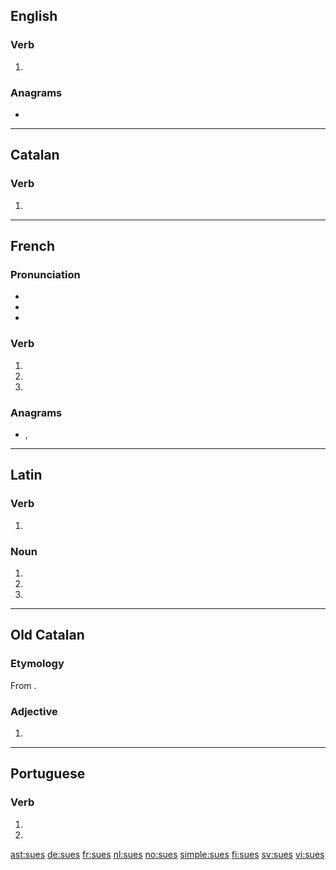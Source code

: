{{also|Sues|sués|süs}}
==English==

===Verb===
{{head|en|verb form}}

# {{en-third-person singular of|sue}}

===Anagrams===
* {{l|en|uses}}

----

==Catalan==

===Verb===
{{head|ca|verb form}}

# {{ca-verb form of|p=2|n=sg|t=pres|m=ind|suar}}

----

==French==

===Pronunciation===
* {{IPA|lang=fr|/sy/}}
* {{homophones|su|sue|suent|sus|sut|sût|lang=fr}}
* {{rhymes|y|lang=fr}}

===Verb===
{{fr-verb-form}}

# {{inflection of|suer||2|s|pres|indc|lang=fr}}
# {{inflection of|suer||2|s|pres|subj|lang=fr}}
# {{form of|Plural feminine of past participle|savoir|lang=fr}}

===Anagrams===
* {{l|fr|uses}}, {{l|fr|usés}}

----

==Latin==

===Verb===
{{la-verb-form|suēs}}

# {{inflection of|suō||2|s|futr|actv|indc|lang=la}}

===Noun===
{{la-noun-form|suēs}}

# {{inflection of|sūs||nom|p|lang=la}}
# {{inflection of|sūs||acc|p|lang=la}}
# {{inflection of|sūs||voc|p|lang=la}}

----

==Old Catalan==

===Etymology===
From {{etyl|la|roa-oca}} {{m|la|suus|suās}}.

===Adjective===
{{head|roa-oca|adjective form}}

# {{feminine plural of|sou|lang=ca}}

----

==Portuguese==

===Verb===
{{pt-verb-form}}

# {{pt-verb form of|suar|ar|imperative|negative|singular|second}}
# {{pt-verb form of|suar|ar|subjunctive|present|singular|second}}

[[ast:sues]]
[[de:sues]]
[[fr:sues]]
[[nl:sues]]
[[no:sues]]
[[simple:sues]]
[[fi:sues]]
[[sv:sues]]
[[vi:sues]]